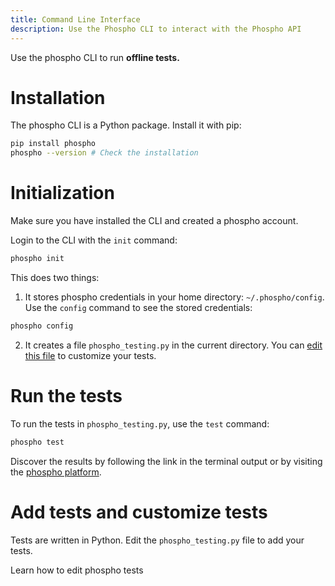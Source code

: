 ```yaml
---
title: Command Line Interface
description: Use the Phospho CLI to interact with the Phospho API
---
```


Use the phospho CLI to run **offline tests.**

# Installation

The phospho CLI is a Python package. Install it with pip:

```bash
pip install phospho
phospho --version # Check the installation
```

# Initialization

<Info>Make sure you have installed the CLI and created a phospho account.</Info>


Login to the CLI with the `init` command:

```bash
phospho init
```

This does two things:


1. It stores phospho credentials in your home directory: `~/.phospho/config`. Use the `config` command to see the stored credentials:

```bash
phospho config
```

2. It creates a file `phospho_testing.py` in the current directory. You can [edit this file](/python/testing) to customize your tests.


# Run the tests

To run the tests in `phospho_testing.py`, use the `test` command:

```bash
phospho test
```

Discover the results by following the link in the terminal output or by visiting the [phospho platform](https://platform.phospho.ai).

# Add tests and customize tests

Tests are written in Python. Edit the `phospho_testing.py` file to add your tests.

<Card title="phospo testing module" href="/integrations/python/testing" icon="python">
Learn how to edit phospho tests
</Card>
